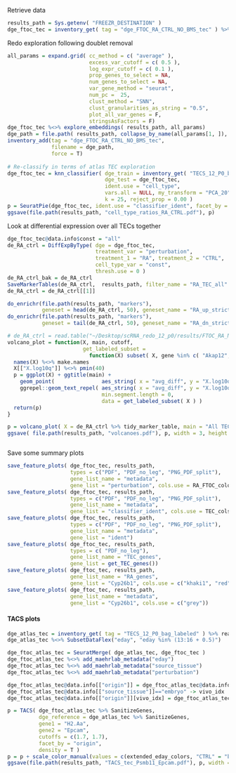 
Retrieve data

```r
results_path = Sys.getenv( "FREEZR_DESTINATION" )
dge_ftoc_tec = inventory_get( tag = "dge_FTOC_RA_CTRL_NO_BMS_tec" ) %>% readRDS
```

Redo exploration following doublet removal

```r
all_params = expand.grid( cc_method = c( "average" ),
                          excess_var_cutoff = c( 0.5 ),
                          log_expr_cutoff = c( 0.1 ), 
                          prop_genes_to_select = NA, 
                          num_genes_to_select = NA, 
                          var_gene_method = "seurat",
                          num_pc =  25, 
                          clust_method = "SNN",
                          clust_granularities_as_string = "0.5",
                          plot_all_var_genes = F,
                          stringsAsFactors = F)
dge_ftoc_tec %<>% explore_embeddings( results_path, all_params)
dge_path = file.path( results_path, collapse_by_name(all_params[1, ]), "dge.data" )
inventory_add(tag = "dge_FTOC_RA_CTRL_NO_BMS_tec", 
              filename = dge_path, 
              force = T)
  
# Re-classify in terms of atlas TEC exploration
dge_ftoc_tec = knn_classifier( dge_train = inventory_get( "TECS_12_P0_bag_labeled" ) %>% readRDS, 
                               dge_test = dge_ftoc_tec, 
                               ident.use = "cell_type",
                               vars.all = NULL, my_transform = "PCA_20", 
                               k = 25, reject_prop = 0.00 )
p = SeuratPie(dge_ftoc_tec, ident.use = "classifier_ident", facet_by = "perturbation", label = T, col = TEC_cols)
ggsave(file.path(results_path, "cell_type_ratios_RA_CTRL.pdf"), p)
```

Look at differential expression over all TECs together

```r

dge_ftoc_tec@data.info$const = "all"
de_RA_ctrl = DiffExpByType( dge = dge_ftoc_tec,
                            treatment_var = "perturbation", 
                            treatment_1 = "RA", treatment_2 = "CTRL", 
                            cell_type_var = "const", 
                            thresh.use = 0 )
de_RA_ctrl_bak = de_RA_ctrl
SaveMarkerTables(de_RA_ctrl,  results_path, filter_name = "RA_TEC_all" )
de_RA_ctrl = de_RA_ctrl[[1]]

do_enrichr(file.path(results_path, "markers"),
           geneset = head(de_RA_ctrl, 50), geneset_name = "RA_up_strict")
do_enrichr(file.path(results_path, "markers"),
           geneset = tail(de_RA_ctrl, 50), geneset_name = "RA_dn_strict")

# de_RA_ctrl = read.table("~/Desktop/scRNA_redo_12_p0/results/FTOC_RA_NO_BMS/2017_Oct_13__21_59_37/user/markers/RA_TEC_all/all.txt", header = T, sep = "\t", stringsAsFactors = F)
volcano_plot = function(X, main, cutoff, 
                        get_labeled_subset =
                          function(X) subset( X, gene %in% c( "Akap12", "Cyp26b1", "Dhrs3" ) ) ){
  names(X) %<>% make.names
  X[["X.log10q"]] %<>% pmin(40)
  p = ggplot(X) + ggtitle(main) +
    geom_point(               aes_string( x = "avg_diff", y = "X.log10q"), size = 0.2) + 
    ggrepel::geom_text_repel( aes_string( x = "avg_diff", y = "X.log10q", label = "gene"),
                              min.segment.length = 0,
                              data = get_labeled_subset( X ) ) 
  return(p)
}

p = volcano_plot( X = de_RA_ctrl %>% tidy_marker_table, main = "All TECs" )
ggsave( file.path(results_path, "volcanoes.pdf"), p, width = 3, height = 3 )



```

Save some summary plots

```r

save_feature_plots( dge_ftoc_tec, results_path, 
                    types = c("PDF", "PDF_no_leg", "PNG_PDF_split"),
                    gene_list_name = "metadata",
                    gene_list = "perturbation", cols.use = RA_FTOC_colors)
save_feature_plots( dge_ftoc_tec, results_path, 
                    types = c("PDF", "PDF_no_leg", "PNG_PDF_split"),
                    gene_list_name = "metadata",
                    gene_list = "classifier_ident", cols.use = TEC_cols)
save_feature_plots( dge_ftoc_tec, results_path, 
                    types = c("PDF", "PDF_no_leg", "PNG_PDF_split"),
                    gene_list_name = "metadata",
                    gene_list = "ident")
save_feature_plots( dge_ftoc_tec, results_path, 
                    types = c( "PDF_no_leg"),
                    gene_list_name = "TEC_genes",
                    gene_list = get_TEC_genes())
save_feature_plots( dge_ftoc_tec, results_path, 
                    gene_list_name = "RA_genes",
                    gene_list = "Cyp26b1", cols.use = c("khaki1", "red"))
save_feature_plots( dge_ftoc_tec, results_path, 
                    gene_list_name = "metadata",
                    gene_list = "Cyp26b1", cols.use = c("grey"))
```


#### TACS plots

```r

dge_atlas_tec = inventory_get( tag = "TECS_12_P0_bag_labeled" ) %>% readRDS
dge_atlas_tec %<>% SubsetDataFlex("eday", "eday %in% (13:16 + 0.5)")

dge_ftoc_atlas_tec = SeuratMerge( dge_atlas_tec, dge_ftoc_tec )
dge_ftoc_atlas_tec %<>% add_maehrlab_metadata("eday")
dge_ftoc_atlas_tec %<>% add_maehrlab_metadata("source_tissue")
dge_ftoc_atlas_tec %<>% add_maehrlab_metadata("perturbation")

dge_ftoc_atlas_tec@data.info[["origin"]] = dge_ftoc_atlas_tec@data.info[["perturbation"]] %>% as.character
dge_ftoc_atlas_tec@data.info[["source_tissue"]]=="embryo" -> vivo_idx
dge_ftoc_atlas_tec@data.info[["origin"]][vivo_idx] = dge_ftoc_atlas_tec@data.info[["eday"]][vivo_idx]

p = TACS( dge_ftoc_atlas_tec %>% SanitizeGenes, 
          dge_reference = dge_atlas_tec %>% SanitizeGenes,
          gene1 = "H2.Aa", 
          gene2 = "Epcam", 
          cutoffs = c(1.7, 1.7),
          facet_by = "origin",
          density = T )
p = p + scale_color_manual(values = c(extended_eday_colors, "CTRL" = "blue", "RA" = "purple"))
ggsave(file.path(results_path, "TACS_tec_Psmb11_Epcam.pdf"), p, width = 9, height = 7)


```
